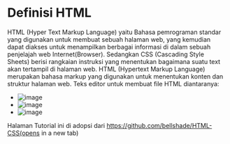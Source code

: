 # Definisi HTML
HTML (Hyper Text Markup Language) yaitu Bahasa pemrograman standar yang digunakan untuk membuat sebuah halaman web, yang kemudian dapat diakses untuk menampilkan berbagai informasi di dalam sebuah penjelajah web Internet(Browser). Sedangkan CSS (Cascading Style Sheets) berisi rangkaian instruksi yang menentukan bagaimana suatu text akan tertampil di halaman web.
HTML (Hypertext Markup Language) merupakan bahasa markup yang digunakan untuk menentukan konten dan struktur halaman web.
Teks editor untuk membuat file HTML diantaranya:

* ![image](https://user-images.githubusercontent.com/118778331/210501132-166485ae-f4ea-41c4-8571-fcea297d7d51.png)
* ![image](https://user-images.githubusercontent.com/118778331/210501164-bafac992-6bb1-4b08-a580-dcd4a32de134.png)
* ![image](https://user-images.githubusercontent.com/118778331/210501200-4ef4cc9e-ae8b-4d46-8eec-84744157baef.png)

Halaman Tutorial ini di adopsi dari https://github.com/bellshade/HTML-CSS(opens in a new tab)
